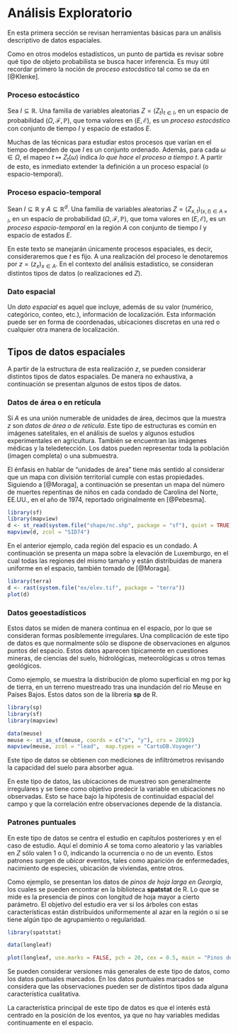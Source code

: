 # Análisis Exploratorio
En esta primera sección se revisan herramientas básicas para un análisis descriptivo de datos espaciales.

Como en otros modelos estadísticos, un punto de partida es revisar sobre qué tipo de objeto probabilista se busca hacer inferencia. Es muy útil recordar primero la noción de *proceso estocástico* tal como se da en [@Klenke].

::: {#def-proceso-estocastico}

### Proceso estocástico

Sea $I\subseteq\mathbb{R}$. Una familia de variables aleatorias $Z={(Z_t)}_{t\in I}$, en un espacio de probabilidad $(\Omega,\mathcal{F},\mathbb{P})$, que toma valores en $(E,\mathcal{E})$, es un *proceso estocástico* con conjunto de tiempo $I$ y espacio de estados $E$.

:::

Muchas de las técnicas para estudiar estos procesos que varían en el tiempo dependen de que $I$ es un conjunto ordenado. Además, para cada $\omega\in\Omega$, el mapeo $t\mapsto Z_t(\omega)$ indica *lo que hace el proceso a tiempo $t$*. A partir de esto, es inmediato extender la definición a un proceso espacial (o espacio-temporal).

::: {#def-proceso-espacio-temporal}

### Proceso espacio-temporal

Sean $I\subseteq\mathbb{R}$ y $A\subseteq\mathbb{R}^d$. Una familia de variables aleatorias $Z={(Z_{x,t})}_{(x,t)\in A\times I}$, en un espacio de probabilidad $(\Omega,\mathcal{F},\mathbb{P})$, que toma valores en $(E,\mathcal{E})$, es un *proceso espacio-temporal* en la región $A$ con conjunto de tiempo $I$ y espacio de estados $E$.

:::

En este texto se manejarán únicamente procesos espaciales, es decir, consideraremos que $t$ es fijo. A una realización del proceso le denotaremos por $z={(z_x)}_{x\in A}$. En el contexto del análisis estadístico, se consideran distintos tipos de datos (o realizaciones ed $Z$).

::: {#def-dato-espacial}

### Dato espacial

Un *dato espacial* es aquel que incluye, además de su valor (numérico, categórico, conteo, etc.), información de localización. Esta información puede ser en forma de coordenadas, ubicaciones discretas en una red o cualquier otra manera de localización.

:::

## Tipos de datos espaciales

A partir de la estructura de esta realización $z$, se pueden considerar distintos tipos de datos espaciales. De manera no exhaustiva, a continuación se presentan algunos de estos tipos de datos.

### Datos de área o en retícula 
Si $A$ es una unión numerable de unidades de área, decimos que la muestra $z$ son *datos de área o de retícula*. Este tipo de estructuras es común en imágenes satelitales, en el análisis de suelos y algunos estudios experimentales en agricultura. También se encuentran las imágenes médicas y la teledetección. Los datos pueden representar toda la población (imagen completa) o una submuestra.

El énfasis en hablar de "unidades de área" tiene más sentido al considerar que un mapa con división territorial cumple con estas propiedades. Siguiendo a [@Moraga], a continuación se presentan un mapa del número de muertes repentinas de niños en cada condado de Carolina del Norte, EE.UU., en el año de 1974, reportado originalmente en [@Pebesma].

```r
library(sf)
library(mapview)
d <- st_read(system.file("shape/nc.shp", package = "sf"), quiet = TRUE)
mapview(d, zcol = "SID74")
```

En el anterior ejemplo, cada región del espacio es un condado. A continuación se presenta un mapa sobre la elevación de Luxemburgo, en el cual todas las regiones del mismo tamaño y están distribuidas de manera uniforme en el espacio, también tomado de [@Moraga].

```r
library(terra)
d <- rast(system.file("ex/elev.tif", package = "terra"))
plot(d)
```


### Datos geoestadísticos
Estos datos se miden de manera continua en el espacio, por lo que se consideran formas posiblemente irregulares. Una complicación de este tipo de datos es que normalmente sólo se dispone de observaciones en algunos puntos del espacio. Estos datos aparecen típicamente en cuestiones mineras, de ciencias del suelo, hidrológicas, meteorológicas u otros temas geológicos.

Como ejemplo, se muestra la distribución de plomo superficial en mg por kg de tierra, en un terreno muestreado tras una inundación del río Meuse en Países Bajos. Estos datos son de la librería **sp** de R.

```r
library(sp)
library(sf)
library(mapview)

data(meuse)
meuse <- st_as_sf(meuse, coords = c("x", "y"), crs = 28992)
mapview(meuse, zcol = "lead",  map.types = "CartoDB.Voyager")
```

Este tipo de datos se obtienen con mediciones de infiltrómetros revisando la capacidad del suelo para absorber agua.

En este tipo de datos, las ubicaciones de muestreo son generalmente irregulares y se tiene como objetivo predecir la variable en ubicaciones no observadas. Esto se hace bajo la hipótesis de continuidad espacial del campo y que la correlación entre observaciones depende de la distancia.

### Patrones puntuales
En este tipo de datos se centra el estudio en capítulos posteriores y en el caso de estudio. Aquí el dominio $A$ se toma como aleatorio y las variables en $Z$ sólo valen 1 o 0, indicando la ocurrencia o no de un evento. Estos patrones surgen de *ubicar* eventos, tales como aparición de enfermedades, nacimiento de especies, ubicación de viviendas, entre otros.

Como ejemplo, se presentan los datos de *pinos de hoja larga en Georgia*, los cuales se pueden encontrar en la biblioteca **spatstat** de R. Lo que se mide es la presencia de pinos con longitud de hoja mayor a cierto parámetro. El objetivo del estudio era ver si los árboles con estas características están distribuidos uniformemente al azar en la región o si se tiene algún tipo de agrupamiento o regularidad.
```r
library(spatstat)

data(longleaf)

plot(longleaf, use.marks = FALSE, pch = 20, cex = 0.5, main = "Pinos de hoja larga en Georgia")
```

Se pueden considerar versiones más generales de este tipo de datos, como los datos puntuales marcados. En los datos puntuales marcados se considera que las observaciones pueden ser de distintos tipos dada alguna característica cualitativa.

La característica principal de este tipo de datos es que el interés está centrado en la posición de los eventos, ya que no hay variables medidas continuamente en el espacio. 


